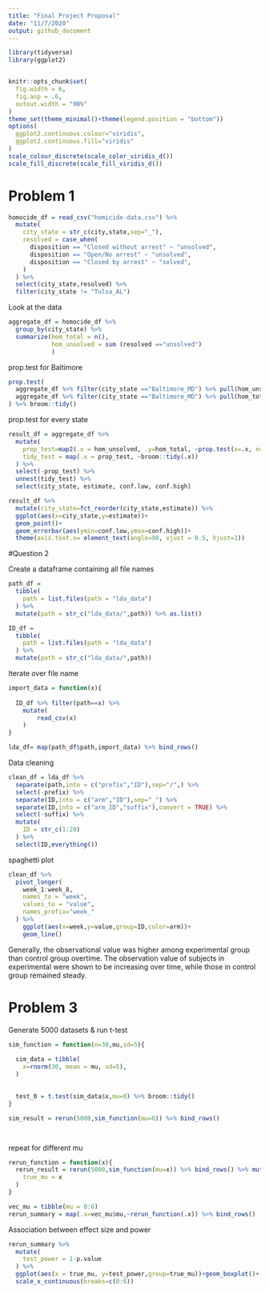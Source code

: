 ```yaml
---
title: "Final Project Proposal"
date: "11/7/2020"
output: github_document
---
```


```r
library(tidyverse)
library(ggplot2)


knitr::opts_chunk$set(
  fig.width = 6,
  fig.asp = .6,
  outout.width = "90%"
)
theme_set(theme_minimal()+theme(legend.position = "bottom"))
options(
  ggplot2.continuous.colour="viridis",
  ggplot2.continuous.fill="viridis"
)
scale_colour_discrete(scale_color_viridis_d())
scale_fill_discrete(scale_fill_viridis_d())
```

# Problem 1

```r
homocide_df = read_csv("homicide-data.csv") %>% 
  mutate(
    city_state = str_c(city,state,sep="_"),
    resolved = case_when(
      disposition == "Closed without arrest" ~ "unsolved",
      disposition == "Open/No arrest" ~ "unsolved",
      disposition == "Closed by arrest" ~ "solved",
    )
  ) %>% 
  select(city_state,resolved) %>% 
  filter(city_state != "Tulsa_AL")
```

Look at the data
```r
aggregate_df = homocide_df %>% 
  group_by(city_state) %>% 
  summarize(hom_total = n(),
            hom_unsolved = sum (resolved =="unsolved")
            )
```

prop.test for Baltimore
```r
prop.test(
  aggregate_df %>% filter(city_state =="Baltimore_MD") %>% pull(hom_unsolved),
  aggregate_df %>% filter(city_state =="Baltimore_MD") %>% pull(hom_total)
) %>% broom::tidy()

```


prop.test for every state
```r
result_df = aggregate_df %>% 
  mutate(
    prop_test=map2(.x = hom_unsolved, .y=hom_total, ~prop.test(x=.x, n=.y)),
    tidy_test = map(.x = prop_test, ~broom::tidy(.x))
  ) %>% 
  select(-prop_test) %>% 
  unnest(tidy_test) %>% 
  select(city_state, estimate, conf.low, conf.high)
```

```r
result_df %>% 
  mutate(city_state=fct_reorder(city_state,estimate)) %>% 
  ggplot(aes(x=city_state,y=estimate))+
  geom_point()+
  geom_errorbar(aes(ymin=conf.low,ymax=conf.high))+
  theme(axis.text.x= element_text(angle=90, vjust = 0.5, hjust=1))
```


#Question 2

Create a dataframe containing all file names
```r
path_df = 
  tibble(
    path = list.files(path = "lda_data")
  ) %>% 
  mutate(path = str_c("lda_data/",path)) %>% as.list()

ID_df =
  tibble(
    path = list.files(path = "lda_data")
  ) %>% 
  mutate(path = str_c("lda_data/",path))

```

Iterate over file name

```r
import_data = function(x){
  
  ID_df %>% filter(path==x) %>% 
    mutate(
        read_csv(x)
    )
}

lda_df= map(path_df$path,import_data) %>% bind_rows()

```

Data cleaning

```r
clean_df = lda_df %>% 
  separate(path,into = c("prefix","ID"),sep="/",) %>% 
  select(-prefix) %>% 
  separate(ID,into = c("arm","ID"),sep="_") %>% 
  separate(ID,into = c("arm_ID","suffix"),convert = TRUE) %>% 
  select(-suffix) %>% 
  mutate(
    ID = str_c(1:20)
  ) %>% 
  select(ID,everything())


```


spaghetti plot

```r
clean_df %>% 
  pivot_longer(
    week_1:week_8,
    names_to = "week",
    values_to = "value",
    names_prefix="week_"
  ) %>% 
    ggplot(aes(x=week,y=value,group=ID,color=arm))+
    geom_line()

```

Generally, the observational value was higher among experimental group than control group overtime. The observation value of subjects in experimental were shown to be increasing over time, while those in control group remained steady.


# Problem 3

Generate 5000 datasets & run t-test

```r
sim_function = function(n=30,mu,sd=5){
  
  sim_data = tibble(
    x=rnorm(30, mean = mu, sd=5),
  )

  
  test_0 = t.test(sim_data$x,mu=0) %>% broom::tidy()
}

sim_result = rerun(5000,sim_function(mu=0)) %>% bind_rows()




```


repeat for different mu

```r
rerun_function = function(x){
  rerun_result = rerun(5000,sim_function(mu=x)) %>% bind_rows() %>% mutate(
    true_mu = x
  )
}

vec_mu = tibble(mu = 0:6)
rerun_summary = map(.x=vec_mu$mu,~rerun_function(.x)) %>% bind_rows()

```

Association between effect size and power
```r
rerun_summary %>% 
  mutate(
    test_power = 1-p.value
  ) %>% 
  ggplot(aes(x = true_mu, y=test_power,group=true_mu))+geom_boxplot()+
  scale_x_continuous(breaks=c(0:6))
  

```







